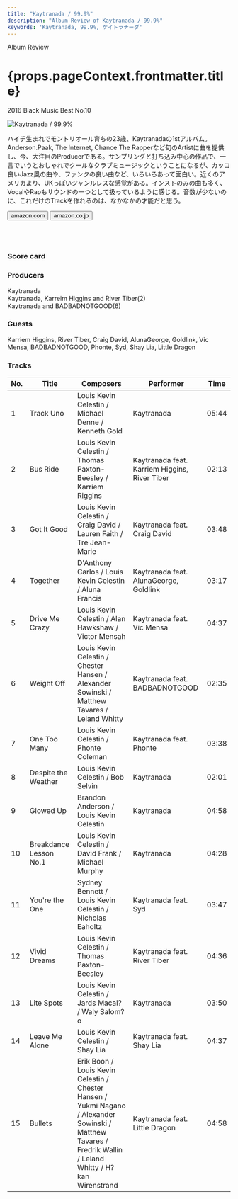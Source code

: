 ```yaml
---
title: "Kaytranada / 99.9%"
description: "Album Review of Kaytranada / 99.9%"
keywords: 'Kaytranada, 99.9%, ケイトラナーダ'
---
```




<p className="largeP">Album Review</p>
<h1 className="h1--no--margin">{props.pageContext.frontmatter.title}</h1>
<p className="largeP"><Link to="/best50/2016/">2016 Black Music Best No.10</Link></p>

<Row  className="image-card-group">
	<Column colMd={"3"} colLg={"4"} noGutterMdLeft="">
       <ImageCard>

![Kaytranada / 99.9%](../../images/cd/kaytranada1L.jpg) 

</ImageCard>
	</Column>
	<Column colMd={"4"} colLg={"8"} noGutterMdLeft="">
	<p>
	ハイチ生まれでモントリオール育ちの23歳、Kaytranadaの1stアルバム。Anderson.Paak, The Internet, Chance The Rapperなど旬のArtistに曲を提供し、今、大注目のProducerである。サンプリングと打ち込み中心の作品で、一言でいうとおしゃれでクールなクラブミュージックということになるが、カッコ良いJazz風の曲や、ファンクの良い曲など、いろいろあって面白い。近くのアメリカより、UKっぽいジャンルレスな感覚がある。インストのみの曲も多く、VocalやRapもサウンドの一つとして扱っているように感じる。音数が少ないのに、これだけのTrackを作れるのは、なかなかの才能だと思う。
	</p>
	<div>
	  <Button className="button-right-mergin"  href="https://amzn.to/3lZd8EV" kind="primary" size="small" renderIcon={ArrowUpRight24}>
      amazon.com
    </Button>
		<Button className="button-right-mergin"  href="https://amzn.to/3hfqmJS" kind="secondary" size="small" renderIcon={ArrowUpRight24}>
      amazon.co.jp
    </Button>
  </div>
	<a href="https://geo.music.apple.com/jp/album/99-9/1092026376?mt=1&app=music&ls=1&at=11lcug" style="display:inline-block;overflow:hidden;background:url(https://linkmaker.itunes.apple.com/ja-jp/lockup.svg?releaseDate=2016-05-06&kind=album&bubble=apple_music&style=mono-black) no-repeat;width:180px;height:45px;"></a>
	<a href="https://geo.music.apple.com/jp/album/99-9/1092026376?app=itunes&at=11lcug" style="display:inline-block;overflow:hidden;background:url(https://linkmaker.itunes.apple.com/ja-jp/badge-lrg.svg?releaseDate=2016-05-06T00:00:00Z&kind=album&bubble=itunes_music) no-repeat;width:140px;height:45px;"></a>
	</Column>
</Row>
<Row >
	<Column colMd={"4"} colLg={"4"} noGutterMdLeft="">
<div>
  <h3>Score card</h3>
	<SliderJS1 value="3" />
  <SliderJS2 value="1" />
	<SliderJS3 value="1" />
  <SliderJS4 value="9" />
</div>
</Column>
<Column colMd={"8"} colLg={"8"} noGutterMdLeft="">
<div>
<h3>Producers</h3>
<p>
Kaytranada
<br/>Kaytranada, Karreim Higgins and River Tiber(2)
<br/>Kaytranada and BADBADNOTGOOD(6)
</p>
<h3>Guests</h3>
<p>
	Karriem Higgins, River Tiber, Craig David, AlunaGeorge, Goldlink, Vic Mensa, BADBADNOTGOOD, Phonte, Syd, Shay Lia, Little Dragon
</p>
</div>
</Column>
</Row>

<h3>Tracks</h3>

| No. |	 Title                 |	 Composers                                                                                                                                                  |	 Performer                                    |	 Time	|
| --- |	---------------------- | ------------------------------------------------------------------------------------------------------------------------------------------------------------ | --------------------------------------------- | ----- |
|	1	  |	Track Uno              | Louis Kevin Celestin / Michael Denne / Kenneth Gold                                                                                                         	|	Kaytranada                                   	|	05:44 |
|	2	  |	Bus Ride               | Louis Kevin Celestin / Thomas Paxton-Beesley / Karriem Riggins                                                                                              	|	Kaytranada feat. Karriem Higgins, River Tiber	|	02:13 |
|	3	  |	Got It Good            | Louis Kevin Celestin / Craig David / Lauren Faith / Tre Jean-Marie                                                                                          	|	Kaytranada feat. Craig David                 	|	03:48 |
|	4	  |	Together               | D'Anthony Carlos / Louis Kevin Celestin / Aluna Francis                                                                                                     	|	Kaytranada feat. AlunaGeorge, Goldlink       	|	03:17 |
|	5	  |	Drive Me Crazy         | Louis Kevin Celestin / Alan Hawkshaw / Victor Mensah                                                                                                        	|	Kaytranada feat. Vic Mensa                   	|	04:37 |
|	6	  |	Weight Off             | Louis Kevin Celestin / Chester Hansen / Alexander Sowinski / Matthew Tavares / Leland Whitty                                                                	|	Kaytranada feat. BADBADNOTGOOD               	|	02:35 |
|	7	  |	One Too Many           | Louis Kevin Celestin / Phonte Coleman                                                                                                                       	|	Kaytranada feat. Phonte                      	|	03:38 |
|	8	  |	Despite the Weather    | Louis Kevin Celestin / Bob Selvin                                                                                                                           	|	Kaytranada                                   	|	02:01 |
|	9	  |	Glowed Up              | Brandon Anderson / Louis Kevin Celestin                                                                                                                     	|	Kaytranada                                   	|	04:58 |
|	10	|	Breakdance Lesson No.1 | Louis Kevin Celestin / David Frank / Michael Murphy                                                                                                         	|	Kaytranada                                   	|	04:28 |
|	11	|	You're the One         | Sydney Bennett / Louis Kevin Celestin / Nicholas Eaholtz                                                                                                    	|	Kaytranada feat. Syd                         	|	03:47 |
|	12	|	Vivid Dreams           | Louis Kevin Celestin / Thomas Paxton-Beesley                                                                                                                	|	Kaytranada feat. River Tiber                 	|	04:36 |
|	13	|	Lite Spots             | Louis Kevin Celestin / Jards Macal? / Waly Salom?o                                                                                                          	|	Kaytranada                                   	|	03:50 |
|	14	|	Leave Me Alone         | Louis Kevin Celestin / Shay Lia                                                                                                                             	|	Kaytranada feat. Shay Lia                    	|	04:37 |
|	15	|	Bullets                | Erik Boon / Louis Kevin Celestin / Chester Hansen / Yukmi Nagano / Alexander Sowinski / Matthew Tavares / Fredrik Wallin / Leland Whitty / H?kan Wirenstrand	|	Kaytranada feat. Little Dragon               	|	04:58 |
